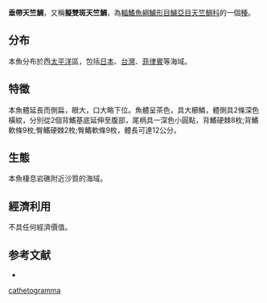 {{Speciesbox
| image = YokosujiIM.jpg
| status = NE
| genus = Apogon
| species = cathetogramma
| authority = [[Tanaka|Tanaka]], 1917
| synonyms = *''Amia cathetogramma''<br /><small>Tanaka, 1917</small>
*''Apogon cathetogrammus''<br /><small>Tanaka, 1917</small>
}}
'''垂帶天竺鯛'''，又稱'''擬雙斑天竺鯛'''，為[[輻鰭魚綱|輻鰭魚綱]][[鱸形目|鱸形目]][[鱸亞目|鱸亞目]][[天竺鯛科|天竺鯛科]]的一個[[種|種]]。

==分布==
本魚分布於西[[太平洋|太平洋]]區，包括[[日本|日本]]、[[台灣|台灣]]、[[菲律賓|菲律賓]]等海域。

==特徵==
本魚體延長而側扁，眼大，口大略下位。魚體呈茶色，具大櫛鱗，體側具2條深色橫紋，分別從2個背鰭基底延伸至腹部，尾柄具一深色小圓點，背鰭硬棘8枚;背鰭軟條9枚;臀鰭硬棘2枚;臀鰭軟條9枚，體長可達12公分。

==生態==
本魚棲息岩礁附近沙質的海域。

==經濟利用==
不具任何經濟價值。

==参考文献==
*{{FishBase_species|genus=Apogon|species=cathetogramma|year=2011|month=12}}
{{Taxonbar|from=Q1077884}}

[[Category:天竺鯛屬|cathetogramma]]